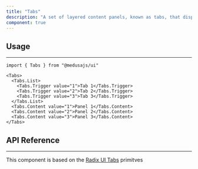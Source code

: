 ```yaml
---
title: "Tabs"
description: "A set of layered content panels, known as tabs, that display content one panel at a time"
component: true
---
```


<ComponentExample name="tabs-demo" />

## Usage

---

```tsx
import { Tabs } from "@medusajs/ui"
```

```tsx
<Tabs>
  <Tabs.List>
    <Tabs.Trigger value="1">Tab 1</Tabs.Trigger>
    <Tabs.Trigger value="2">Tab 2</Tabs.Trigger>
    <Tabs.Trigger value="3">Tab 3</Tabs.Trigger>
  </Tabs.List>
  <Tabs.Content value="1">Panel 1</Tabs.Content>
  <Tabs.Content value="2">Panel 2</Tabs.Content>
  <Tabs.Content value="3">Panel 3</Tabs.Content>
</Tabs>
```

## API Reference

---

This component is based on the [Radix UI Tabs](https://radix-ui.com/primitives/docs/components/tabs) primitves